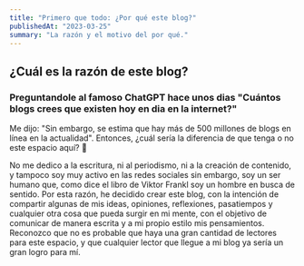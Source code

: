 ```yaml
---
title: "Primero que todo: ¿Por qué este blog?"
publishedAt: "2023-03-25"
summary: "La razón y el motivo del por qué."
---
```


## ¿Cuál es la razón de este blog?


### Preguntandole al famoso ChatGPT hace unos dias "Cuántos blogs crees que existen hoy en dia en la internet?"

Me dijo: "Sin embargo, se estima que hay más de 500 millones de blogs en línea en la actualidad". Entonces, ¿cuál sería la diferencia de que tenga o no este espacio aquí? 🤔

No me dedico a la escritura, ni al periodismo, ni a la creación de contenido, y tampoco soy muy activo en las redes sociales sin embargo, soy un ser humano que, como dice el libro de Viktor Frankl soy un hombre en busca de sentido. Por esta razón, he decidido crear este blog, con la intención de compartir algunas de mis ideas, opiniones, reflexiones, pasatiempos y cualquier otra cosa que pueda surgir en mi mente, con el objetivo de comunicar de manera escrita y a mi propio estilo mis pensamientos. Reconozco que no es probable que haya una gran cantidad de lectores para este espacio, y que cualquier lector que llegue a mi blog ya sería un gran logro para mí.
